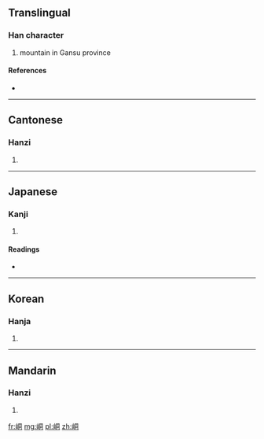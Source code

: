 ==Translingual==

===Han character===
{{Han char|rn=46|rad=山|as=06|sn=9|four=2772<sub>0</sub>|canj=山月一口 (UBMR)}}

# mountain in Gansu province

====References====
* {{Han ref|kx=0310.270|dkj=08038|dj=0610.190|hdz=10770.100|uh=5CD2|ud=23762|bh=ABD0|bd=43984}}

----

==Cantonese==

===Hanzi===
{{yue-hanzi|jyut=|y=dung6, tung4}}

# {{defn|Cantonese|sort=山06}}

----

==Japanese==

===Kanji===
{{ja-kanji|grade=|rs=山06}}

# {{defn|Japanese|sort=山06}}

====Readings====
* {{ja-readings|on=[[とう]] (tō), [[ず]] (zu), [[どう]] (dō)|kun=}}

----

==Korean==

===Hanja===
{{ko-hanja|hangeul=동|rv=dong|mr=tong}}

# {{defn|Korean|sort=山06}}

----

==Mandarin==

===Hanzi===
{{cmn-hanzi|pin=[[tóng]] ([[tong2]])|wg=t'ung<sup>2</sup>}}

# {{defn|Mandarin|sort=山06}}

[[fr:峒]]
[[mg:峒]]
[[pl:峒]]
[[zh:峒]]